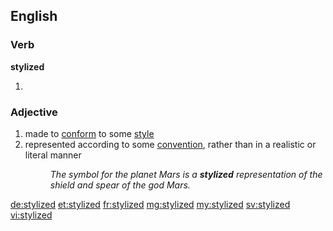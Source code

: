 ==English==

===Verb===
'''stylized'''

# {{en-past of|stylize}}

===Adjective===
{{en-adj}}
# made to [[conform]] to some [[style]] 
# represented according to some [[convention]], rather than in a realistic or literal manner
#: ''The symbol for the planet Mars is a '''stylized''' representation of the shield and spear of the god Mars.''

[[de:stylized]]
[[et:stylized]]
[[fr:stylized]]
[[mg:stylized]]
[[my:stylized]]
[[sv:stylized]]
[[vi:stylized]]